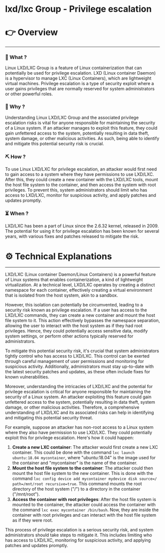 # lxd/lxc Group - Privilege escalation


# 👉 Overview

---

### 👀 What ?

Linux LXD/LXC Group is a feature of Linux containerization that can potentially be used for privilege escalation. LXD (Linux container Daemon) is a hypervisor to manage LXC (Linux Containers), which are lightweight virtual machines. Privilege escalation is a type of security exploit where a user gains privileges that are normally reserved for system administrators or other powerful roles.


### 🧐 Why ?

Understanding Linux LXD/LXC Group and the associated privilege escalation risks is vital for anyone responsible for maintaining the security of a Linux system. If an attacker manages to exploit this feature, they could gain unfettered access to the system, potentially resulting in data theft, system damage, or other malicious activities. As such, being able to identify and mitigate this potential security risk is crucial.


### ⛏️ How ?

To use Linux LXD/LXC for privilege escalation, an attacker would first need to gain access to a system where they have permissions to use LXD/LXC. After this, they could create a new container with the LXD/LXC tools, mount the host file system to the container, and then access the system with root privileges. To prevent this, system administrators should limit who has access to LXD/LXC, monitor for suspicious activity, and apply patches and updates promptly.


### ⏳ When ?

LXD/LXC has been a part of Linux since the 2.6.32 kernel, released in 2009. The potential for using it for privilege escalation has been known for several years, with various fixes and patches released to mitigate the risk.


# ⚙️ Technical Explanations

---

LXD/LXC (Linux container Daemon/Linux Containers) is a powerful feature of Linux systems that enables containerization, a kind of lightweight virtualization. At a technical level, LXD/LXC operates by creating a distinct namespace for each container, effectively creating a virtual environment that is isolated from the host system, akin to a sandbox.

However, this isolation can potentially be circumvented, leading to a security risk known as privilege escalation. If a user has access to the LXD/LXC commands, they can create a new container and mount the host file system to it. This action effectively bypasses the namespace separation, allowing the user to interact with the host system as if they had root privileges. Hence, they could potentially access sensitive data, modify system settings, or perform other actions typically reserved for administrators.

To mitigate this potential security risk, it's crucial that system administrators tightly control who has access to LXD/LXC. This control can be exerted through careful management of user permissions and monitoring for suspicious activity. Additionally, administrators must stay up-to-date with the latest security patches and updates, as these often include fixes for known vulnerabilities.

Moreover, understanding the intricacies of LXD/LXC and the potential for privilege escalation is critical for anyone responsible for maintaining the security of a Linux system. An attacker exploiting this feature could gain unfettered access to the system, potentially resulting in data theft, system damage, or other malicious activities. Therefore, a comprehensive understanding of LXD/LXC and its associated risks can help in identifying and mitigating this potential security threat.

For example, suppose an attacker has non-root access to a Linux system where they also have permission to use LXD/LXC. They could potentially exploit this for privilege escalation. Here's how it could happen:

1. **Create a new LXC container**: The attacker would first create a new LXC container. This could be done with the command `lxc launch ubuntu:18.04 mycontainer`, where "ubuntu:18.04" is the image used for the container and "mycontainer" is the name of the container.
2. **Mount the host file system to the container**: The attacker could then mount the host file system to the new container. This is done with the command `lxc config device add mycontainer mydevice disk source=/ path=/mnt/root recursive=true`. This command mounts the root directory of the host system ("/") to a directory in the container ("/mnt/root").
3. **Access the container with root privileges**: After the host file system is mounted to the container, the attacker could access the container with the command `lxc exec mycontainer /bin/bash`. Now, they are inside the container with root privileges and can interact with the host file system as if they were root.

This process of privilege escalation is a serious security risk, and system administrators should take steps to mitigate it. This includes limiting who has access to LXD/LXC, monitoring for suspicious activity, and applying patches and updates promptly.
